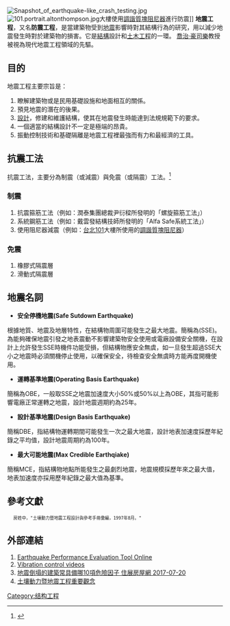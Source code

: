 {{Expand language|en|time=2017-02-04}}
{{noteTA |G1 = Earthquake}}
{{地震模板}}
[[File:Snapshot_of_earthquake-like_crash_testing.jpg|thumb]]
[[File:101.portrait.altonthompson.jpg|thumb]]大樓使用[[調諧質塊阻尼器|調諧質塊阻尼器]]進行防震]] 
'''地震工程'''，又名'''防震工程'''，是當建築物受到[[地震|地震]]影響時對其結構行為的研究，用以減少地震發生時對於建築物的損害。它是[[結構|結構]]設計和[[土木工程|土木工程]]的一環。
[[喬治·豪司樂|喬治·豪司樂]]教授被視為現代地震工程領域的先驅。

==目的==
地震工程主要宗旨是：
#瞭解建築物或是民用基礎設施和地面相互的關係。 
#預見地震的潛在的後果。 
#[[設計|設計]]，修建和維護結構，使其在地震發生時能達到法規規範下的要求。
#一個適當的結構設計不一定是極端的昂貴。 
#振動控制技術和基礎隔離是地震工程裡最強而有力和最經濟的工具。

==抗震工法==
抗震工法，主要分為制震（或減震）與免震（或隔震）工法。<ref>{{cite journal|title=何謂制震宅、隔震宅？|journal=住展|year=2011-04-11|issue=355|url=http://mag.chinatimes.com/mag-cnt.aspx?artid=7490|author=|access-date=2012-03-21|archive-url=https://web.archive.org/web/20110922071023/http://mag.chinatimes.com/mag-cnt.aspx?artid=7490|archive-date=2011-09-22|dead-url=yes}}</ref> 
===制震===
#抗震箍筋工法（例如：潤泰集團總裁尹衍樑所發明的「螺旋箍筋工法」）
#系統鋼筋工法（例如：戴雲發結構技師所發明的「Alfa Safe系統工法」）
#使用阻尼器減震（例如：[[台北101|台北101]]大樓所使用的[[調諧質塊阻尼器|調諧質塊阻尼器]]）

===免震===
#橡膠式隔震層
#滑動式隔震層
==地震名詞==
* '''安全停機地震(Safe Sutdown Earthquake)'''
根據地質、地震及地層特性，在結構物周圍可能發生之最大地震。簡稱為(SSE)。為能夠確保地震引發之地表震動不影響建築物安全使用或電廠設備安全關機，在設計上允許發生SSE時機件功能受損，但結構物應安全無虞，如一旦發生超過SSE大小之地震時必須關機停止使用，以確保安全，待檢查安全無虞時方能再度開機使用。
* '''運轉基準地震(Operating Basis Earthquake)'''
簡稱為OBE，一般取SSE之地震加速度大小50%或50%以上為OBE，其指可能影響電廠正常運轉之地震，設計地震週期約為25年。
* '''設計基準地震(Design Basis Earthquake)'''
簡稱DBE，指結構物運轉期間可能發生一次之最大地震，設計地表加速度採歷年紀錄之平均值，設計地震周期約為100年。
* '''最大可能地震(Max Credible Earthqiake)'''
簡稱MCE，指結構物地點所能發生之最劇烈地震，地震規模採歷年來之最大值，地表加速度亦採用歷年紀錄之最大值為基準。
==參考文獻==
{{reflist|2}}
   <small>房姓中，"土壤動力暨地震工程設計與參考手冊彙編，1997年8月。"</small>
==外部連結==
# [http://www.seismicevaluation.org Earthquake Performance Evaluation Tool Online]{{Wayback|url=http://www.seismicevaluation.org/ |date=20190925204704 }}
# [http://www.structuralpedia.com/index.php?title=Category:Vibration_control_videos Vibration control videos]{{Wayback|url=http://www.structuralpedia.com/index.php?title=Category:Vibration_control_videos |date=20120121225311 }}
# [http://www.myhousing.com.tw/index.php?option=com_flexicontent&view=items&cid=1141:2017-02-23-01-59-07&id=68082:2017-07-20-03-29-43&Itemid=186 地震倒塌的建築常具備哪10項危險因子 住展房屋網 2017-07-20]{{Wayback|url=http://www.myhousing.com.tw/index.php?option=com_flexicontent&view=items&cid=1141:2017-02-23-01-59-07&id=68082:2017-07-20-03-29-43&Itemid=186 |date=20170817081244 }}
# [http://www.arch.net.tw/modern/month/228/228-1.htm?fbclid=IwAR0XmNIcUcu2NJt9RhC_tyUx59oxJmHdM_kdCWy-iH-F_68rRo0atf_wUBs 土壤動力暨地震工程重要觀念]{{Wayback|url=http://www.arch.net.tw/modern/month/228/228-1.htm?fbclid=IwAR0XmNIcUcu2NJt9RhC_tyUx59oxJmHdM_kdCWy-iH-F_68rRo0atf_wUBs |date=20181214064955 }}
{{wikibooks|:en:Seismic fitness}}
{{Commonscat|Earthquake_engineering}}
{{Earthquake}}
[[Category:结构工程|Category:结构工程]]